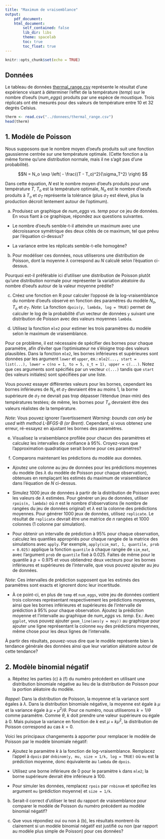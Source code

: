 ```yaml
---
title: "Maximum de vraisemblance"
output:
    pdf_document:
    html_document:
        self_contained: false
        lib_dir: libs
        theme: spacelab
        toc: true
        toc_float: true
---
```


```r
knitr::opts_chunk$set(echo = TRUE)
```

## Données

Le tableau de données [thermal_range.csv](../donnees/thermal_range.csv) représente le résultat d'une expérience visant à déterminer l'effet de la température (*temp*) sur le nombre d'oeufs (*num_eggs*) produits par une espèce de moustique. Trois réplicats ont été mesurés pour des valeurs de température entre 10 et 32 degrés Celsius.

```r
therm <- read.csv("../donnees/thermal_range.csv")
head(therm)
```

## 1. Modèle de Poisson

Nous supposons que le nombre moyen d'oeufs produits suit une fonction gaussienne centrée sur une température optimale. (Cette fonction a la même forme qu'une distribution normale, mais il ne s'agit pas d'une probabilité).

$$N = N_o \exp \left( - \frac{(T - T_o)^2}{\sigma_T^2} \right)  $$

Dans cette équation, $N$ est le nombre moyen d'oeufs produits pour une température $T$, $T_o$ est la température optimale, $N_o$ est le nombre d'oeufs produits à $T_o$ et $\sigma_T$ représente la tolérance (plus $\sigma_T$ est élevé, plus la production décroit lentement autour de l'optimum).


a) Produisez un graphique de *num_eggs* vs. *temp* pour ce jeu de données. En vous fiant à ce graphique, répondez aux questions suivantes.

- Le nombre d'oeufs semble-t-il atteindre un maximum avec une décroissance symétrique des deux côtés de ce maximum, tel que prévu par l'équation ci-dessus?

- La variance entre les réplicats semble-t-elle homogène?


b) Pour modéliser ces données, nous utiliserons une distribution de Poisson, dont la moyenne $\lambda$ correspond au $N$ calculé selon l'équation ci-dessus.

Pourquoi est-il préférable ici d'utiliser une distribution de Poisson plutôt qu'une distribution normale pour représenter la variation aléatoire du nombre d'oeufs autour de la valeur moyenne prédite?


c) Créez une fonction en R pour calculer l'opposé de la log-vraisemblance du nombre d'oeufs observé en fonction des paramètres du modèle $N_o$, $T_o$ et $\sigma_T$. *Note*: La fonction `dpois(y, lambda, log = TRUE)` permet de calculer le log de la probabilité d'un vecteur de données `y` suivant une distribution de Poisson avec des valeurs moyennes `lambda`.


d) Utilisez la fonction `mle2` pour estimer les trois paramètres du modèle selon le maximum de vraisemblance. 

Pour ce problème, il est nécessaire de spécifier des bornes pour chaque paramètre, afin d'éviter que l'optimisateur ne s'éloigne trop des valeurs plausibles. Dans la fonction `mle2`, les bornes inférieures et supérieures sont données par les argument `lower` et `upper`, ex.: `mle2(..., start = list(...), lower = c(no = 1, to = 5, s_t = 1), upper = c(...)`. Notez que ces arguments sont spécifiés par un vecteur `c(...)` tandis que `start` (les valeurs initiales) sont spécifiées par une liste.

Vous pouvez essayer différentes valeurs pour les bornes, cependant les bornes inférieures de $N_o$ et $\sigma_T$ devraient être au moins 1, la borne supérieure de $\sigma_T$ ne devrait pas trop dépasser l'étendue (max-min) des températures testées; de même, les bornes pour $T_o$ devraient être des valeurs réalistes de la température.

*Note*: Vous pouvez ignorer l'avertissement *Warning: bounds can only be used with method L-BFGS-B (or Brent)*. Cependant, si vous obtenez une erreur, ré-essayez en ajustant les bornes des paramètres.


e) Visualisez la vraisemblance profilée pour chacun des paramètres et calculez les intervalles de confiance à 95%. Croyez-vous que l'approximation quadratique serait bonne pour ces paramètres?


f) Comparons maintenant les prédictions du modèle aux données. 

- Ajoutez une colonne au jeu de données pour les prédictions moyennes du modèle (les $\lambda$ du modèle de Poisson pour chaque observation), obtenues en remplaçant les estimés du maximum de vraisemblance dans l'équation de $N$ ci-dessus.

- Simulez 1000 jeux de données à partir de la distribution de Poisson avec les valeurs de $\lambda$ estimées. Pour générer un jeu de données, utiliser `rpois(n, lambda)` où $n$ est le nombre d'observations (le nombre de rangées du jeu de données original) et $\lambda$ est la colonne des prédictions moyennes. Pour générer 1000 jeux de données, utilisez `replicate`. Le résultat de `replicate` devrait être une matrice de $n$ rangées et 1000 colonnes (1 colonne par simulation).

- Pour obtenir un intervalle de prédiction à 95% pour chaque observation, calculez les quantiles appropriés pour chaque rangée de la matrice des simulations avec `apply`. Par exemple, `apply(sim_mat, 1, quantile, prob = 0.025)` applique la fonction `quantile` à chaque rangée de `sim_mat`, avec l'argument `prob` de `quantile` fixé à 0.025. Faites de même pour le quantile à $p = 0.975$ et vous obtiendrez deux vecteurs pour les bornes inférieures et supérieures de l'intervalle, que vous pouvez ajouter au jeu de données.

*Note*: Ces intervalles de prédiction supposent que les estimés des paramètres sont exacts et ignorent donc leur incertitude.

- À ce point-ci, en plus de `temp` et `num_eggs`, votre jeu de données contient trois colonnes représentant respectivement les prédictions moyennes, ainsi que les bornes inférieures et supérieures de l'intervalle de prédiction à 95% pour chaque observation. Ajoutez la prédiction moyenne et l'intervalle au graphique de *num_eggs* vs. *temp*. Ex.: Avec `ggplot`, vous pouvez ajouter `geom_line(aes(y = moy))` au graphique pour ajouter une ligne représentant la colonne `moy` des prédictions moyennes, même chose pour les deux lignes de l'intervalle.

À partir des résultats, pouvez-vous dire que le modèle représente bien la tendance générale des données ainsi que leur variation aléatoire autour de cette tendance?


## 2. Modèle binomial négatif

a) Répétez les parties (c) à (f) du numéro précédent en utilisant une distribution binomiale négative au lieu de la distribution de Poisson pour la portion aléatoire du modèle. 

*Rappel*: Dans la distribution de Poisson, la moyenne et la variance sont égales à $\lambda$. Dans la distribution binomiale négative, la moyenne est égale à $\mu$ et la variance égale à $\mu + \mu^2/\theta$. Pour ce numéro, nous utiliserons $k = 1/\theta$ comme paramètre. Comme $\theta$, $k$ doit prendre une valeur supérieure ou égale à 0. Mais puisque la variance en fonction de $k$ est $\mu + k \mu^2$, la distribution de Poisson correspond au cas $k = 0$. 

Voici les principaux changements à apporter pour remplacer le modèle de Poisson par le modèle binomiale négatif:

- Ajoutez le paramètre $k$ à la fonction de log-vraisemblance. Remplacez l'appel à `dpois` par `dnbinom(y, mu, size = 1/k, log = TRUE)` où `mu` est la prédiction moyenne, donc équivalente au `lambda` de `dpois`.

- Utilisez une borne inférieure de 0 pour le paramètre `k` dans `mle2`; la borne supérieure devrait être inférieure à 100.

- Pour simuler les données, remplacez `rpois` par `rnbinom` et spécifiez les argument `mu` (prédiction moyenne) et `size = 1/k`.


b) Serait-il correct d'utiliser le test du rapport de vraisemblance pour comparer le modèle de Poisson du numéro précédent au modèle binomial négatif? 

c) Que vous répondiez oui ou non à (b), les résultats montrent-ils clairement si un modèle binomial négatif est justifié ou non (par rapport au modèle plus simple de Poisson) pour ces données?


